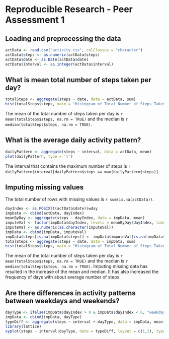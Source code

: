 Reproducible Research - Peer Assessment 1
=========================================

## Loading and preprocessing the data

```r
actData <- read.csv("activity.csv", colClasses = "character")
actData$steps <- as.numeric(actData$steps)
actData$date <- as.Date(actData$date)
actData$interval <- as.integer(actData$interval)
```

## What is mean total number of steps taken per day?

```r
totalSteps <- aggregate(steps ~ date, data = actData, sum)
hist(totalSteps$steps, main = "Histogram of Total Number of Steps Taken Per Day")
```

The mean of the total number of steps taken per day is `r mean(totalSteps$steps, na.rm = TRUE)` and the median is `r median(totalSteps$steps, na.rm = TRUE)`.

## What is the average daily activity pattern?
```r
dailyPattern <- aggregate(steps ~ interval, data = actData, mean)
plot(dailyPattern, type = 'l')
```

The interval that contains the maximum number of steps is `r dailyPattern$interval[dailyPattern$steps == max(dailyPattern$steps)]`.

## Imputing missing values

The total number of rows with missing values is `r sum(is.na(actData))`.

```r
dayIndex <- as.POSIXlt(actData$date)$wday 
impData <- cbind(actData, dayIndex)
meanByDay <- aggregate(steps ~ dayIndex, data = impData, mean)
imputeVal <- factor(impData$dayIndex, levels = meanByDay$dayIndex, labels = meanByDay$steps)
imputeVal <- as.numeric(as.character(imputeVal))
impData <- cbind(impData, imputeVal)
impData$steps[is.na(impData$steps)] <- impData$imputeVal[is.na(impData$steps)]
totalSteps <- aggregate(steps ~ date, data = impData, sum)
hist(totalSteps$steps, main = "Histogram of Total Number of Steps Taken Per Day with Imputation")
```

The mean of the total number of steps taken per day is `r mean(totalSteps$steps, na.rm = TRUE)` and the median is `r median(totalSteps$steps, na.rm = TRUE)`. Imputing missing data has resulted in the increase of the mean and median. It has also increased the frequency of days with about average number of steps.


## Are there differences in activity patterns between weekdays and weekends?

```r
dayType <- ifelse(impData$dayIndex > 0 & impData$dayIndex < 6, "weekday","weekend")
impData <- cbind(impData, dayType)
typeDiff <- aggregate(steps ~ interval + dayType, data = impData, mean)
library(lattice)
xyplot(steps ~ interval|dayType, data = typeDiff, layout = c(1,2), type = "l")
```